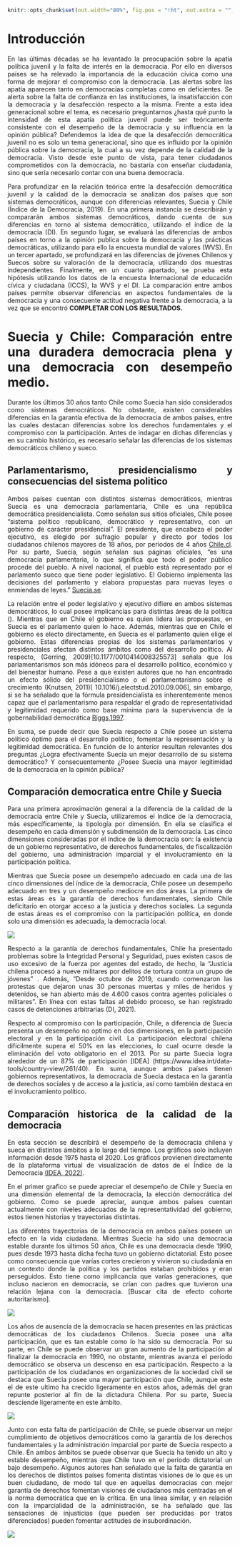 
```r
knitr::opts_chunk$set(out.width="80%", fig.pos = "!ht", out.extra = "", message = F,warning = F,echo=FALSE)
```


<div style="text-align: justify">

# Introducción 


En las últimas décadas se ha levantado la preocupación sobre la apatía política juvenil y la falta de interés en la democracia. Por ello en diversos países se ha relevado la importancia de la educación cívica como una forma de mejorar el compromiso con la democracia. Las alertas sobre las apatía aparecen tanto en democracias completas como en deficientes. Se alerta sobre la falta de confianza en las instituciones, la insatisfacción con la democracia y la desafección respecto a la misma. Frente a esta idea generacional sobre el tema, es necesario preguntarnos ¿hasta qué punto la intensidad de esta apatía política juvenil puede ser teóricamente consistente con el desempeño de la democracia y su influencia en la opinión pública? Defendemos la idea de que la desafección democrática juvenil no es solo un tema generacional, sino que es influido por la opinión pública sobre la democracia, la cual a su vez depende de la calidad de la democracia. Visto desde este punto de vista, para tener ciudadanos comprometidos con la democracia, no bastaría con enseñar ciudadanía, sino que sería necesario contar con una buena democracia. 

Para profundizar en la relación teórica entre la desafección democrática juvenil y la calidad de la democracia se analizan dos países que son sistemas democráticos, aunque con diferencias relevantes, Suecia y Chile (Índice de la Democracia, 2019). En una primera instancia se describirán y compararán ambos sistemas democráticos, dando cuenta de sus diferencias en torno al sistema democrático, utilizando el índice de la democracia (DI). En segundo lugar, se evaluará las diferencias de ambos países en torno a la opinión publica sobre la democracia y las prácticas democráticas, utilizando para ello la encuesta mundial de valores (WVS). En un tercer apartado, se profundizará en las diferencias de jóvenes Chilenos y Suecos sobre su valoración de la democracia, utilizando dos muestras independientes. Finalmente, en un cuarto apartado, se prueba esta hipótesis utilizando los datos de la encuesta Internacional de educación cívica y ciudadana (ICCS), la WVS y el DI. La comparación entre ambos países permite observar diferencias en aspectos fundamentales de la democracia y una consecuente actitud negativa frente a la democracia, a la vez que se encontró __COMPLETAR CON LOS RESULTADOS.__




# Suecia y Chile: Comparación entre una duradera democracia plena y una democracia con desempeño medio. 
Durante los últimos 30 años tanto Chile como Suecia han sido considerados como sistemas democráticos. No obstante, existen considerables diferencias en la garantía efectiva de la democracia de ambos países, entre las cuales destacan diferencias sobre los derechos fundamentales y el compromiso con la participación. Antes de indagar en dichas diferencias y en su cambio histórico, es necesario señalar las diferencias de los sistemas democráticos chileno y sueco. 






## Parlamentarismo, presidencialismo y consecuencias del sistema politico

Ambos países cuentan con distintos sistemas democráticos, mientras Suecia es una democracia parlamentaria, Chile es una república democrática presidencialista. Como señalan sus sitios oficiales, Chile posee “sistema político republicano, democrático y representativo, con un gobierno de carácter presidencial”. El presidente, que encabeza el poder ejecutivo, es elegido por sufragio popular y directo por todos los ciudadanos chilenos mayores de 18 años, por períodos de 4 años [Chile.cl](https://chile.gob.cl/chile/sistema-politico). Por su parte, Suecia, según señalan sus páginas oficiales, “es una democracia parlamentaria, lo que significa que todo el poder público procede del pueblo. A nivel nacional, el pueblo está representado por el parlamento sueco que tiene poder legislativo. El Gobierno implementa las decisiones del parlamento y elabora propuestas para nuevas leyes o enmiendas de leyes.” [Suecia.se](https://www.government.se/how-sweden-is-governed/).

La relación entre el poder legislativo y ejecutivo difiere en ambos sistemas democráticos, lo cual posee implicancias para distintas áreas de la política (). Mientras que en Chile el gobierno es quien lidera las propuestas, en Suecia es el parlamento quien lo hace. Además, mientras que en Chile el gobierno es electo directamente, en Suecia es el parlamento quien elige el gobierno. Estas diferencias propias de los sistemas parlamentarios y presidenciales afectan distintos ámbitos como del desarrollo político. Al respecto, (Gerring, 2009)[10.1177/0010414008325573] señala que los parlamentarismos son más idóneos para el desarrollo politico, económico y del bienestar humano. Pese a que existen autores que no han encontrado un efecto sólido del presidencialismo o el parlamentarismo sobre el crecimiento (Knutsen, 2011)[ 10.1016/j.electstud.2010.09.006], sin embargo, si se ha señalado que la fórmula presidencialista es inherentemente menos capaz que el parlamentarismo para respaldar el grado de representatividad y legitimidad requerido como base mínima para la supervivencia de la gobernabilidad democrática [Riggs,1997](10.1177/019251297018003003). 

En suma, se puede decir que Suecia respecto a Chile posee un sistema político óptimo para el desarrollo político,  fomentar la representación y la legitimidad democrática. En función de lo anterior resultan relevantes dos preguntas ¿Logra efectivamente Suecia un mejor desarrollo de su sistema democrático? Y consecuentemente ¿Posee Suecia una mayor legitimidad de la democracia en la opinión pública? 

## Comparación democratica entre Chile y Suecia 

Para una primera aproximación general a la diferencia de la calidad de la democracia entre Chile y Suecia, utilizaremos el Indice de la democracia, más específicamente, la tipología por dimensión.  En ella se clasifica el desempeño en cada dimensión y subdimensión de la democracia. Las cinco dimensiones consideradas por el índice de la democracia son: la existencia de un gobierno representativo, de derechos fundamentales, de fiscalización del gobierno, una administración imparcial y el involucramiento en la participación política.

Mientras que Suecia posee un desempeño adecuado en cada una de las cinco dimensiones del índice de la democracia, Chile posee un desempeño adecuado en tres y un desempeño mediocre en dos áreas. La primera de estas áreas es la garantía de derechos fundamentales, siendo Chile deficitario en otorgar acceso a la justicia y derechos sociales. La segunda de estas áreas es el compromiso con la participación política, en donde solo una dimensión es adecuada, la democracia local.




![](input/images/Chile-Suecia_DI.PNG)

Respecto a la garantía de derechos fundamentales, Chile ha presentado problemas sobre la Integridad Personal y Seguridad, pues existen casos de uso excesivo de la fuerza por agentes del estado, de hecho, la “Justicia chilena procesó a nueve militares por delitos de tortura contra un grupo de jóvenes” . Además,  “Desde octubre de 2019, cuando comenzaron las protestas que dejaron unas 30 personas muertas y miles de heridos y detenidos, se han abierto más de 4.600 casos contra agentes policiales o militares”. En línea con estas faltas al debido proceso, se han registrado casos de detenciones arbitrarias (DI, 2021).

Respecto al compromiso con la participación, Chile, a diferencia de Suecia presenta un desempeño no optimo en dos dimensiones, en la participación electoral y en la participación civil. La participación electoral chilena difícilmente supera el 50% en las elecciones, lo cual ocurre desde la eliminación del voto obligatorio en el 2013. Por su parte Suecia logra alrededor de un 87% de participación [IDEA] (https://www.idea.int/data-tools/country-view/261/40).
En suma, aunque ambos países tienen gobiernos representativos, la democracia de Suecia destaca en la garantía de derechos sociales y de acceso a la justicia, así como también destaca en el involucramiento político. 


## Comparación historica de la calidad de la democracia 

En esta sección se describirá el desempeño de la democracia chilena y sueca en distintos ámbitos a lo largo del tiempo.  Los gráficos solo incluyen información desde 1975 hasta el 2020. Los gráficos provienen directamente de la plataforma virtual de visualización de datos de el Índice de la Democracia [(IDEA, 2022)](https://www.idea.int/gsod-indices/compare-countries-regions). 

En el primer grafico se puede apreciar el desempeño de Chile y Suecia en una dimensión elemental de la democracia, la elección democrática del gobierno. Como se puede apreciar, aunque ambos países cuentan actualmente con niveles adecuados de la representatividad del gobierno, estos tienen historias y trayectorias distintas.

Las diferentes trayectorias de la democracia en ambos países poseen un efecto en la vida ciudadana. Mientras Suecia ha sido una democracia estable durante los últimos 50 años, Chile es una democracia desde 1990, pues desde 1973 hasta dicha fecha tuvo un gobierno dictatorial. Esto posee como consecuencia que varías cortes crecieron y vivieron su ciudadanía en un contexto donde la política y los partidos estaban prohibidos y eran perseguidos. Esto tiene como implicancia que varías generaciones, que incluso nacieron en democracia, se crían con padres que tuvieron una relación lejana con la democracia. [Buscar cita de efecto cohorte autoritarismo].

 
![](input/images/representative-government_1975-2020.png)

Los años de ausencia de la democracia se hacen presentes en las prácticas democráticas de los ciudadanos Chilenos. Suecia posee una alta participación, que es tan estable como lo ha sido su democracia. Por su parte, en Chile se puede observar un gran aumento de la participación al finalizar la democracia en 1990, no obstante, mientras avanza el periodo democrático se observa un descenso en esa participación.  Respecto a la participación de los ciudadanos en organizaciones de la sociedad civil se destaca que Suecia posee una mayor participación que Chile, aunque este el de este ultimo ha crecido ligeramente en estos años, además del gran repunte posterior al fin de la dictadura Chilena. Por su parte, Suecia desciende ligeramente en este ámbito. 

![](input/images/electoral-participation_1975-2020.png)


Junto con esta falta de participación de Chile, se puede observar un mejor cumplimiento de objetivos democráticos como la garantía de los derechos fundamentales y la administración imparcial por parte de Suecia respecto a Chile. En ambos ámbitos se puede observar que Suecia ha tenido un alto y estable desempeño, mientras que Chile tuvo en el periodo dictatorial un bajo desempeño. Algunos autores han señalado que la falta de garantía en los derechos de distintos países fomenta distintas visiones de lo que es un buen ciudadano, de modo tal que en aquellas democracias con mejor garantía de derechos fomentan visiones de ciudadanos más centradas en el la norma democrática que en la crítica. En una línea similar, y en relación con la imparcialidad de la administración, se ha señalado que las sensaciones de injusticias (que pueden ser producidas por tratos diferenciados) pueden fomentar actitudes de insubordinación.

![](input/images/fundamental-rights_1975-2020.png)

